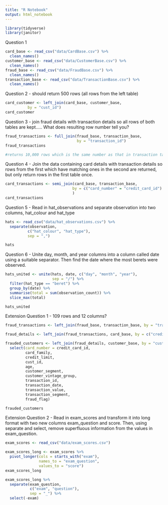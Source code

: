 ```yaml
---
title: "R Notebook"
output: html_notebook
---
```


```r
library(tidyverse)
library(janitor)
```

Question 1
```r
card_base <- read_csv("data/CardBase.csv") %>% 
  clean_names()
customer_base <- read_csv("data/CustomerBase.csv") %>% 
  clean_names()
fraud_base <- read_csv("data/FraudBase.csv") %>% 
  clean_names()
transaction_base <- read_csv("data/TransactionBase.csv") %>% 
  clean_names()
```

Question 2 - should return 500 rows (all rows from the left table)
```r
card_customer <- left_join(card_base, customer_base,
          by = "cust_id")
card_customer

```

Question 3 - join fraud details with transaction details so all rows of both tables are kept.....
What does resulting row number tell you?
```r
fraud_transactions <- full_join(fraud_base, transaction_base,
                                by = "transaction_id")
fraud_transactions

#returns 10,000 rows which is the same number as that in transaction table which suggests all fraud transactions are accounted forin the transactions table
```

Question 4 - Join the data containing card details with transaction details so rows from the first which have matching ones in the second are returned, but only return rows in the first table once.

```r
card_transactions <- semi_join(card_base, transaction_base,
                              by = c("card_number" = "credit_card_id")
                              )
card_transactions
```

Question 5 - Read in hat_observations and separate observation into two columns, hat_colour and hat_type

```r
hats <- read_csv("data/hat_observations.csv") %>% 
  separate(observation,
          c("hat_colour", "hat_type"),
          sep = ",")

hats
```


Question 6 - Unite day, month, and year columns into a column called date using a suitable separator. Then find the date where the most berets were observed.

```r
hats_united <- unite(hats, date, c("day", "month", "year"),
                     sep = "/") %>% 
  filter(hat_type == "beret") %>% 
  group_by(date) %>% 
  summarise(total = sum(observation_count)) %>% 
  slice_max(total)

hats_united
```

Extension Question 1 - 109 rows and 12 columns?

```r
fraud_transactions <- left_join(fraud_base, transaction_base, by = "transaction_id")

fraud_details <- left_join(fraud_transactions, card_base, by = c("credit_card_id" = "card_number"))

frauded_customers <- left_join(fraud_details, customer_base, by = "cust_id") %>% 
  select(card_number = credit_card_id, 
         card_family, 
         credit_limit, 
         cust_id, 
         age, 
         customer_segment, 
         customer_vintage_group, 
         transaction_id, 
         transaction_date,
         transaction_value,
         transaction_segment, 
         fraud_flag)

frauded_customers
```

Extension Question 2 - Read in exam_scores and transform it into long format with two new columns exam_question and score. Then, using separate and select, remove superfluous information from the values in exam_question.

```r
exam_scores <- read_csv("data/exam_scores.csv")
```

```r
exam_scores_long <- exam_scores %>% 
  pivot_longer(cols = starts_with("exam"),
               names_to = "exam_question",
               values_to = "score")
exam_scores_long
```

```r
exam_scores_long %>% 
  separate(exam_question,
           c("exam", "question"),
           sep = "_") %>% 
  select(-exam)
```












